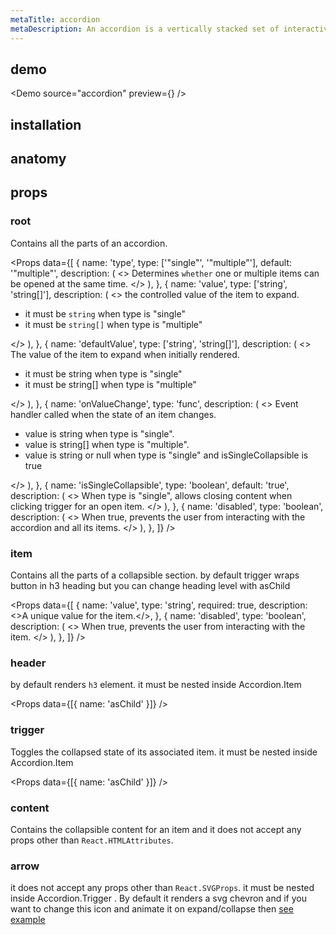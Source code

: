 ```yaml
---
metaTitle: accordion
metaDescription: An accordion is a vertically stacked set of interactive headings that each contain a title representing a section of content.
---
```


<DocHeader
  title="accordion"
  description="An accordion is a vertically stacked set of interactive headings that each contain a title representing a section of content. "
/>

<DocHeaderLinks component="accordion" />

<Separator />

## demo

<Demo source="accordion" preview={<AccordionDemo />} />

## installation

<Installation package="@webbo-ui/accordion" />

## anatomy

## props

### root

Contains all the parts of an accordion.

<Props
  data={[
    {
      name: 'type',
      type: ['"single"', '"multiple"'],
      default: '"multiple"',
      description: (
        <>
          Determines <code>whether</code> one or multiple items can be
          opened at the same time.
        </>
      ),
    },
    {
      name: 'value',
      type: ['string', 'string[]'],
      description: (
        <>
          the controlled value of the item to expand.
          <ul>
            <li>
              it must be <code>string</code> when type is "single"
            </li>
            <li>
              it must be <code>string[]</code> when type is "multiple"
            </li>
          </ul>
        </>
      ),
    },
    {
      name: 'defaultValue',
      type: ['string', 'string[]'],
      description: (
        <>
          The value of the item to expand when initially rendered.
          <ul>
            <li>it must be string when type is "single"</li>
            <li>it must be string[] when type is "multiple"</li>
          </ul>
        </>
      ),
    },
    {
      name: 'onValueChange',
      type: 'func',
      description: (
        <>
          Event handler called when the state of an item changes.
          <ul>
            <li>value is string when type is "single".</li>
            <li>value is string[] when type is "multiple".</li>
            <li>
              value is string or null when type is "single" and
              isSingleCollapsible is true
            </li>
          </ul>
        </>
      ),
    },
    {
      name: 'isSingleCollapsible',
      type: 'boolean',
      default: 'true',
      description: (
        <>
          When type is "single", allows closing content when clicking
          trigger for an open item.
        </>
      ),
    },
    {
      name: 'disabled',
      type: 'boolean',
      description: (
        <>
          When true, prevents the user from interacting with the
          accordion and all its items.
        </>
      ),
    },
  ]}
/>

### item

Contains all the parts of a collapsible section. by default trigger wraps button in h3 heading but you can change heading level with asChild

<Props
  data={[
    {
      name: 'value',
      type: 'string',
      required: true,
      description: <>A unique value for the item.</>,
    },
    {
      name: 'disabled',
      type: 'boolean',
      description: (
        <>
          When true, prevents the user from interacting with the item.
        </>
      ),
    },
  ]}
/>

### header

by default renders <code>h3</code> element. it must be nested inside Accordion.Item

<Props data={[{ name: 'asChild' }]} />

### trigger

Toggles the collapsed state of its associated item. it must be nested inside Accordion.Item

<Props data={[{ name: 'asChild' }]} />

### content

Contains the collapsible content for an item and it does not accept any props other than <code>React.HTMLAttributes</code>.

### arrow

it does not accept any props other than <code>React.SVGProps</code>. it must be nested inside Accordion.Trigger
. By default it renders a svg chevron and if you want to change this icon and animate it on expand/collapse then [see example](#custom-indicator-example)
